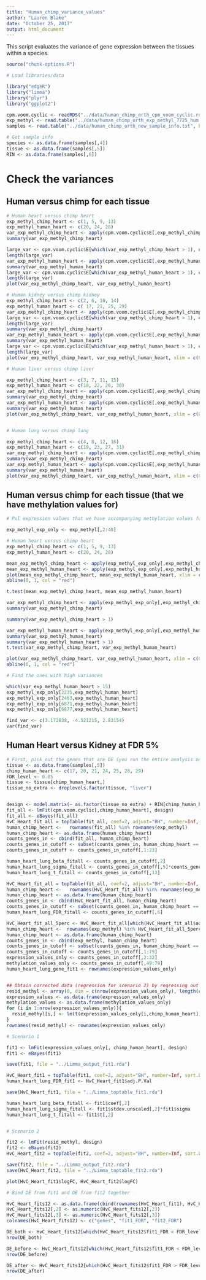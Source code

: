 ```yaml
---
title: "Human_chimp_variance_values"
author: "Lauren Blake"
date: "October 25, 2017"
output: html_document
---
```


This script evaluates the variance of gene expression between the tissues within a species. 

```r
source("chunk-options.R")
```


```r
# Load libraries/data

library("edgeR")
library("limma")
library("plyr")
library("ggplot2")

cpm.voom.cyclic <- readRDS("../data/human_chimp_orth_cpm_voom_cyclic.rds")
exp_methyl <- read.table("../data/human_chimp_orth_exp_methyl_7725_hum.txt", header = T, stringsAsFactors = F)
samples <- read.table("../data/human_chimp_orth_new_sample_info.txt", header = T,  stringsAsFactors = F)

# Get sample info
species <- as.data.frame(samples[,4])
tissue <- as.data.frame(samples[,5])
RIN <- as.data.frame(samples[,6])
```

# Check the variances  

## Human versus chimp for each tissue

```r
# Human heart versus chimp heart
exp_methyl_chimp_heart <- c(1, 5, 9, 13)
exp_methyl_human_heart <- c(20, 24, 28)
var_exp_methyl_chimp_heart <- apply(cpm.voom.cyclic$E[,exp_methyl_chimp_heart], 1, var)
summary(var_exp_methyl_chimp_heart)

large_var <- cpm.voom.cyclic$E[which(var_exp_methyl_chimp_heart > 1), exp_methyl_chimp_heart]
length(large_var)
var_exp_methyl_human_heart <- apply(cpm.voom.cyclic$E[,exp_methyl_human_heart], 1, var)
summary(var_exp_methyl_human_heart)
large_var <- cpm.voom.cyclic$E[which(var_exp_methyl_human_heart > 1), exp_methyl_human_heart]
length(large_var)
plot(var_exp_methyl_chimp_heart, var_exp_methyl_human_heart)

# Human kidney versus chimp kidney
exp_methyl_chimp_heart <- c(2, 6, 10, 14)
exp_methyl_human_heart <- c( 17, 21, 25, 29)
var_exp_methyl_chimp_heart <- apply(cpm.voom.cyclic$E[,exp_methyl_chimp_heart], 1, var)
large_var <- cpm.voom.cyclic$E[which(var_exp_methyl_chimp_heart > 1), exp_methyl_chimp_heart]
length(large_var)
summary(var_exp_methyl_chimp_heart)
var_exp_methyl_human_heart <- apply(cpm.voom.cyclic$E[,exp_methyl_human_heart], 1, var)
summary(var_exp_methyl_human_heart)
large_var <- cpm.voom.cyclic$E[which(var_exp_methyl_human_heart > 1), exp_methyl_human_heart]
length(large_var)
plot(var_exp_methyl_chimp_heart, var_exp_methyl_human_heart, xlim = c(0, 15), xlab = "Chimp Kidney", ylab = "Human Kidney", main = "Variance of gene expression (10,304 genes)")

# Human liver versus chimp liver

exp_methyl_chimp_heart <- c(3, 7, 11, 15)
exp_methyl_human_heart <- c(18, 22, 26, 30)
var_exp_methyl_chimp_heart <- apply(cpm.voom.cyclic$E[,exp_methyl_chimp_heart], 1, var)
summary(var_exp_methyl_chimp_heart)
var_exp_methyl_human_heart <- apply(cpm.voom.cyclic$E[,exp_methyl_human_heart], 1, var)
summary(var_exp_methyl_human_heart)
plot(var_exp_methyl_chimp_heart, var_exp_methyl_human_heart, xlim = c(0, 15), xlab = "Chimp Liver", ylab = "Human Liver", main = "Variance of gene expression (10,304 genes)")


# Human lung versus chimp lung

exp_methyl_chimp_heart <- c(4, 8, 12, 16)
exp_methyl_human_heart <- c(19, 23, 27, 31)
var_exp_methyl_chimp_heart <- apply(cpm.voom.cyclic$E[,exp_methyl_chimp_heart], 1, var)
summary(var_exp_methyl_chimp_heart)
var_exp_methyl_human_heart <- apply(cpm.voom.cyclic$E[,exp_methyl_human_heart], 1, var)
summary(var_exp_methyl_human_heart)
plot(var_exp_methyl_chimp_heart, var_exp_methyl_human_heart, xlim = c(0, 15), xlab = "Chimp Lung", ylab = "Human Lung", main = "Variance of gene expression (10,304 genes)")

```

## Human versus chimp for each tissue (that we have methylation values for)

```r
# Pul expression values that we have accompanying methylation values for

exp_methyl_exp_only <- exp_methyl[,2:48]

# Human heart versus chimp heart
exp_methyl_chimp_heart <- c(1, 5, 9, 13)
exp_methyl_human_heart <- c(20, 24, 28)

mean_exp_methyl_chimp_heart <- apply(exp_methyl_exp_only[,exp_methyl_chimp_heart], 1, mean)
mean_exp_methyl_human_heart <- apply(exp_methyl_exp_only[,exp_methyl_human_heart], 1, mean)
plot(mean_exp_methyl_chimp_heart, mean_exp_methyl_human_heart, xlim = c(0, 25), ylim = c(0,25), xlab = "Chimp Heart", ylab = "Human Heart", main = "Avg. of normalized gene expression levels (7,725 genes)")
abline(0, 1, col = "red")

t.test(mean_exp_methyl_chimp_heart, mean_exp_methyl_human_heart)

var_exp_methyl_chimp_heart <- apply(exp_methyl_exp_only[,exp_methyl_chimp_heart], 1, var)
summary(var_exp_methyl_chimp_heart)

summary(var_exp_methyl_chimp_heart > 1)

var_exp_methyl_human_heart <- apply(exp_methyl_exp_only[,exp_methyl_human_heart], 1, var)
summary(var_exp_methyl_human_heart)
summary(var_exp_methyl_human_heart > 1)
t.test(var_exp_methyl_chimp_heart, var_exp_methyl_human_heart)

plot(var_exp_methyl_chimp_heart, var_exp_methyl_human_heart, xlim = c(0, 25), ylim = c(0,25), xlab = "Chimp Heart", ylab = "Human Heart", main = "Variance of normalized gene expression levels (7,725 genes)")
abline(0, 1, col = "red")

# Find the ones with high variances

which(var_exp_methyl_human_heart > 15)
exp_methyl_exp_only[2235,exp_methyl_human_heart]
exp_methyl_exp_only[2463,exp_methyl_human_heart]
exp_methyl_exp_only[6871,exp_methyl_human_heart]
exp_methyl_exp_only[6877,exp_methyl_human_heart]

find_var <- c(3.172838, -4.521215, 2.83154)
var(find_var)


```






## Human Heart versus Kidney at FDR 5%

```r
# First, pick out the genes that are DE (you run the entire analysis only on genes that are DE)
tissue <- as.data.frame(samples[,5])
chimp_human_heart <- c(17, 20, 21, 24, 25, 28, 29)
FDR_level <- 0.05
tissue <- tissue[chimp_human_heart,]
tissue_no_extra <- droplevels.factor(tissue, "liver")


design <- model.matrix(~ as.factor(tissue_no_extra) + RIN[chimp_human_heart,])
fit_all <- lmFit(cpm.voom.cyclic[,chimp_human_heart], design)
fit_all <- eBayes(fit_all)
HvC_Heart_fit_all = topTable(fit_all, coef=2, adjust="BH", number=Inf, sort.by="none")
human_chimp_heart <-   rownames(fit_all) %in% rownames(exp_methyl) 
human_chimp_heart <- as.data.frame(human_chimp_heart)
counts_genes_in <- cbind(fit_all, human_chimp_heart)
counts_genes_in_cutoff <- subset(counts_genes_in, human_chimp_heart == "TRUE")
counts_genes_in_cutoff <- counts_genes_in_cutoff[,1:23]  

human_heart_lung_beta_fitall <- counts_genes_in_cutoff[,2]
human_heart_lung_sigma_fitall <- counts_genes_in_cutoff[,5]*counts_genes_in_cutoff[,7]
human_heart_lung_t_fitall <- counts_genes_in_cutoff[,13]

HvC_Heart_fit_all = topTable(fit_all, coef=2, adjust="BH", number=Inf, sort.by="none")
human_chimp_heart <-   rownames(HvC_Heart_fit_all) %in% rownames(exp_methyl) 
human_chimp_heart <- as.data.frame(human_chimp_heart)
counts_genes_in <- cbind(HvC_Heart_fit_all, human_chimp_heart)
counts_genes_in_cutoff <- subset(counts_genes_in, human_chimp_heart == "TRUE")
human_heart_lung_FDR_fitall <- counts_genes_in_cutoff[,6]  

HvC_Heart_fit_all_5perc <- HvC_Heart_fit_all[which(HvC_Heart_fit_all$adj.P.Val < FDR_level), ]
human_chimp_heart <-  rownames(exp_methyl) %in% HvC_Heart_fit_all_5perc$genes
human_chimp_heart <- as.data.frame(human_chimp_heart)
counts_genes_in <- cbind(exp_methyl, human_chimp_heart)
counts_genes_in_cutoff <- subset(counts_genes_in, human_chimp_heart == "TRUE")
counts_genes_in_cutoff <- counts_genes_in_cutoff[,1:79]  
expression_values_only <- counts_genes_in_cutoff[,2:32]
methylation_values_only <- counts_genes_in_cutoff[,49:79]
human_heart_lung_gene_fit1 <- rownames(expression_values_only)


## Obtain corrected data (regression for scenario 2) by regressing out RIN on a gene-by-gene basis
resid_methyl <- array(0, dim = c(nrow(expression_values_only), length(chimp_human_heart))) 
expression_values <- as.data.frame(expression_values_only)
methylation_values <- as.data.frame(methylation_values_only)
for (i in 1:nrow(expression_values_only)){
  resid_methyl[i,] <- lm(t(expression_values_only[i,chimp_human_heart]) ~ t(methylation_values_only[i,chimp_human_heart]))$resid
}
rownames(resid_methyl) <- rownames(expression_values_only)

# Scenario 1

fit1 <- lmFit(expression_values_only[, chimp_human_heart], design)
fit1 <- eBayes(fit1)

save(fit1, file = "../Limma_output_fit1.rda")

HvC_Heart_fit1 = topTable(fit1, coef=2, adjust="BH", number=Inf, sort.by="none")
human_heart_lung_FDR_fit1 <- HvC_Heart_fit1$adj.P.Val 

save(HvC_Heart_fit1, file = "../Limma_toptable_fit1.rda")

human_heart_lung_beta_fitall <- fit1$coef[,2]
human_heart_lung_sigma_fitall <- fit1$stdev.unscaled[,2]*fit1$sigma
human_heart_lung_t_fitall <- fit1$t[,2]


# Scenario 2

fit2 <- lmFit(resid_methyl, design)
fit2 <- eBayes(fit2)
HvC_Heart_fit2 = topTable(fit2, coef=2, adjust="BH", number=Inf, sort.by="none")

save(fit2, file = "../Limma_output_fit2.rda")
save(HvC_Heart_fit2, file = "../Limma_toptable_fit2.rda")

plot(HvC_Heart_fit1$logFC, HvC_Heart_fit2$logFC)

# Bind DE from fit1 and DE from fit2 together

HvC_Heart_fits12 <- as.data.frame(cbind(rownames(HvC_Heart_fit1), HvC_Heart_fit1$adj.P.Val, HvC_Heart_fit2$adj.P.Val), stringsAsFactors = FALSE)
HvC_Heart_fits12[,2] <- as.numeric(HvC_Heart_fits12[,2])
HvC_Heart_fits12[,3] <- as.numeric(HvC_Heart_fits12[,3])
colnames(HvC_Heart_fits12) <- c("genes", "fit1_FDR", "fit2_FDR")

DE_both <- HvC_Heart_fits12[which(HvC_Heart_fits12$fit1_FDR < FDR_level &  HvC_Heart_fits12$fit2_FDR < FDR_level),]
nrow(DE_both)

DE_before <- HvC_Heart_fits12[which(HvC_Heart_fits12$fit1_FDR < FDR_level &  HvC_Heart_fits12$fit2_FDR > FDR_level),]
nrow(DE_before)

DE_after <- HvC_Heart_fits12[which(HvC_Heart_fits12$fit1_FDR > FDR_level &  HvC_Heart_fits12$fit2_FDR < FDR_level),]
nrow(DE_after)


```


